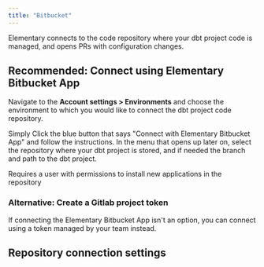 ```yaml
---
title: "Bitbucket"
---
```


Elementary connects to the code repository where your dbt project code is managed, and opens PRs with configuration changes.

## Recommended: Connect using Elementary Bitbucket App

Navigate to the **Account settings > Environments** and choose the environment to which you would like to connect the dbt project code repository.

Simply Click the blue button that says "Connect with Elementary Bitbucket App" and follow the instructions.
In the menu that opens up later on, select the repository where your dbt project is stored, and if needed the branch and path to the dbt project.

<Warning>Requires a user with permissions to install new applications in the repository</Warning>

### Alternative: Create a Gitlab project token

If connecting the Elementary Bitbucket App isn't an option, you can connect using a token managed by your team instead.

## Repository connection settings

<Snippet file="cloud/integrations/repo-connection-settings.mdx" />